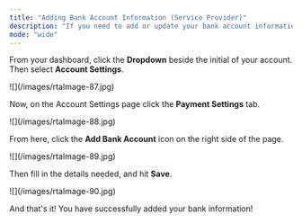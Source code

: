 ```yaml
---
title: "Adding Bank Account Information (Service Provider)"
description: "If you need to add or update your bank account information, follow this help guide! "
mode: "wide"
---
```


From your dashboard, click the **Dropdown** beside the initial of your account. Then select **Account Settings**. 

<Frame>
  ![](/images/rtaImage-87.jpg)
</Frame>

Now, on the Account Settings page click the **Payment Settings** tab.

<Frame>
  ![](/images/rtaImage-88.jpg)
</Frame>

From here, click the **Add Bank Account** icon on the right side of the page.

<Frame>
  ![](/images/rtaImage-89.jpg)
</Frame>

Then fill in the details needed, and hit **Save**.

<Frame>
  ![](/images/rtaImage-90.jpg)
</Frame>

And that's it\! You have successfully added your bank information\!